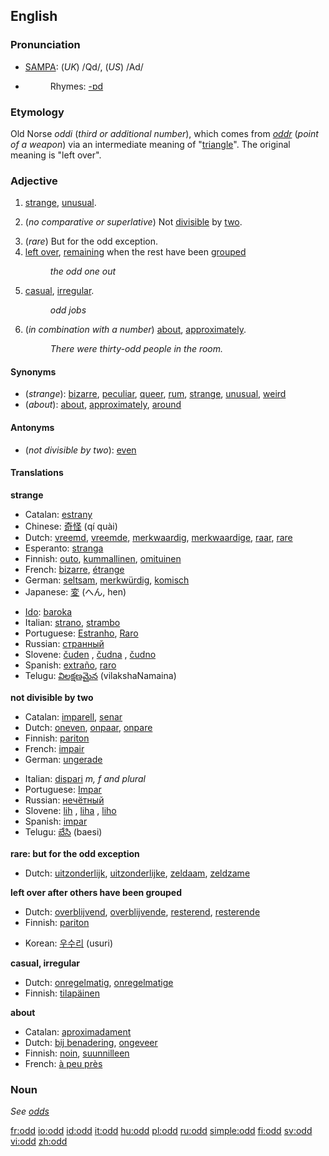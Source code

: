 ==English==

===Pronunciation===
*[[w:SAMPA|SAMPA]]: (''UK'') /Qd/, (''US'') /Ad/
*{{audio|en-us-odd.ogg|Audio (US)}}
*:Rhymes: [[Rhymes:English:-ɒd|-ɒd]]
===Etymology===
Old Norse ''oddi'' (''third or additional number''), which comes from ''[[oddr]]'' (''point of a weapon'') via an intermediate meaning of "[[triangle]]". The original meaning is "left over".
===Adjective===
{{en-adj|er}}

#[[strange]], [[unusual]].
#{{arithmetic}} (''no comparative or superlative'') Not [[divisible]] by [[two]].
#(''rare'') But for the odd exception. <!--self-referential definition?-->
#[[left over]], [[remain]]ing when the rest have been [[grouped]]
#:''the odd one out''
#[[casual]], [[irregular]].
#:''odd jobs''
#(''in combination with a number'') [[about]], [[approximately]].
#:''There were thirty-odd people in the room.''

====Synonyms====
*(''strange''): [[bizarre]], [[peculiar]], [[queer]], [[rum]], [[strange]], [[unusual]], [[weird]]
*(''about''): [[about]], [[approximately]], [[around]]

====Antonyms====
*(''not divisible by two''): [[even]]

====Translations====

'''strange'''
{{top}}
*Catalan: [[estrany]]
*Chinese: [[奇怪]] (qí quài)
*Dutch: [[vreemd]], [[vreemde]], [[merkwaardig]], [[merkwaardige]], [[raar]], [[rare]]
*Esperanto: [[stranga]]
*Finnish: [[outo]], [[kummallinen]], [[omituinen]]
*French: [[bizarre#French|bizarre]], [[étrange]]
*German: [[seltsam]], [[merkwürdig]], [[komisch]]
*Japanese: [[変]] (へん, hen)
{{mid}}
* [[w:Ido|Ido]]: [[baroka]]
*Italian: [[strano]], [[strambo]]
*Portuguese: [[Estranho]], [[Raro]]
*Russian: [[странный]]
*Slovene: [[čuden]] {{m}}, [[čudna]] {{f}}, [[čudno]] {{n}}
*Spanish: [[extraño]], [[raro#Spanish|raro]]
*Telugu: [[విలక్షణమైన]] (vilakshaNamaina)
{{bottom}}

'''not divisible by two'''
{{top}}
*Catalan: [[imparell]], [[senar]]
*Dutch: [[oneven]], [[onpaar]], [[onpare]]
*Finnish: [[pariton]]
*French: [[impair#French|impair]]
*German: [[ungerade]]
{{mid}}
*Italian: [[dispari]] ''m, f and plural''
*Portuguese: [[Impar]]
*Russian: [[нечётный]]
*Slovene: [[lih]] {{m}}, [[liha]] {{f}}, [[liho]] {{n}}
*Spanish: [[impar]]
*Telugu: [[బేసి]] (baesi)
{{bottom}}

'''rare: but for the odd exception'''
{{top}}
*Dutch: [[uitzonderlijk]], [[uitzonderlijke]], [[zeldaam]], [[zeldzame]]
{{bottom}}

'''left over after others have been grouped'''
{{top}}
*Dutch: [[overblijvend]], [[overblijvende]], [[resterend]], [[resterende]]
*Finnish: [[pariton]]
{{mid}}
*Korean: [[우수리]] (usuri)
{{bottom}}

'''casual, irregular'''
{{top}}
*Dutch: [[onregelmatig]], [[onregelmatige]]
*Finnish: [[tilapäinen]]
{{mid}}
{{bottom}}

'''about'''
{{top}}
*Catalan: [[aproximadament]]
*Dutch: [[bij benadering]], [[ongeveer]]
*Finnish: [[noin]], [[suunnilleen]]
*French: [[à peu près]]
{{mid}}
{{bottom}}

===Noun===
''See [[odds]]''

[[fr:odd]]
[[io:odd]]
[[id:odd]]
[[it:odd]]
[[hu:odd]]
[[pl:odd]]
[[ru:odd]]
[[simple:odd]]
[[fi:odd]]
[[sv:odd]]
[[vi:odd]]
[[zh:odd]]